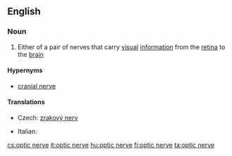 ==English==

===Noun===
{{wikipedia}}
{{en-noun|sg=[[optic]] [[nerve]]}}

# {{neuroanatomy}} Either of a pair of nerves that carry [[visual]] [[information]] from the [[retina]] to the [[brain]]

====Hypernyms====
* [[cranial nerve]]

====Translations====
{{trans-top|nerve}}
* Czech: [[zrakový nerv]] {{m}}
{{trans-mid}}
* Italian: {{t|it|nervo ottico|m}}
{{trans-bottom}}

[[cs:optic nerve]]
[[it:optic nerve]]
[[hu:optic nerve]]
[[fi:optic nerve]]
[[ta:optic nerve]]